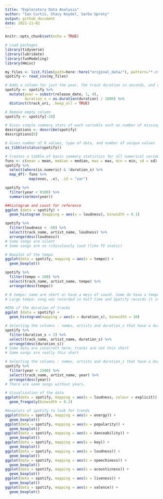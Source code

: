 ```yaml
---
title: "Exploratory Data Analysis"
author: "Ian Curtis, Stacy Keydel, Sarba Uprety"
output: github_document
date: 2021-11-02
---
```


```r
knitr::opts_chunk$set(echo = TRUE)
```

```r
# Load packages
library(tidyverse)
library(lubridate)
library(funModeling)
library(Hmisc)

```

```r
my_files <- list.files(path=here::here("original_data/"), pattern="*.csv", full.names = TRUE)
spotify <- read_csv(my_files)

# Adds a column for just the year, the track duration in seconds, and removes duplicates
spotify <- spotify %>% 
  mutate(year = substr(release_date, 1, 4),
         duration_s = as.duration(duration) / 1000) %>% 
  distinct(track_uri, .keep_all = TRUE)

# Remove empty column
spotify <- spotify[-20]
```

```r
# Gives simple summary stats of each variable such as number of missing values, mean, percentiles, and 5 max and 5 min
descriptions <- describe(spotify)
descriptions[8]
```

```r
# Gives number of 0 values, type of data, and number of unique values
as_tibble(status(spotify))
```

```r
# Creates a tibble of basic summary statistics for all numerical variables
funs <- c(mean = mean, median = median, max = max, min = min, sd = sd)
spotify %>% 
  select(where(is.numeric) & !duration_s) %>% 
  map_df(~ funs %>%
           map(exec, .x), .id = "var")
```

```r
spotify %>% 
  filter(year < 0100) %>% 
  summarise(min(year))
```

```r
##histogram and count for reference
ggplot (data = spotify) +
  geom_histogram (mapping = aes(x = loudness), binwidth = 0.1)

spotify %>% 
  filter(loudness < -50) %>% 
  select(track_name, artist_name, loudness) %>% 
  arrange(desc(loudness))
# Some songs are silent
# Some songs are so ridiculously loud (like TV static)
```

```r
# Boxplot of the tempo
ggplot(data = spotify, mapping = aes(x = tempo)) +
  geom_boxplot()

spotify %>% 
  filter(tempo > 200) %>% 
  select(track_name, artist_name, tempo) %>% 
  arrange(desc(tempo))

# 0 tempo: some are short or have a mess of sound. Some do have a tempo and this may be an error.
# Large tempo: song was recorded in half time and Spotify records it in 4/4
```

```r
#EDA of the duration of tracks
ggplot (data = spotify) +
  geom_histogram(mapping = aes(x = duration_s), binwidth = 10)

# Selecting the columns : names, artists and duration_s that have a duration of more than 2 seconds.
spotify %>% 
  filter(duration_s < 2) %>% 
  select(track_name, artist_name, duration_s) %>% 
  arrange(desc(duration_s))
# Some data are incorrect here; tracks are not this short
# Some songs are really this short
```

```r
# Selecting the columns : names, artists and duration_s that have a duration of more than 2 seconds.
spotify %>% 
  filter(year < 1500) %>% 
  select(track_name, artist_name, year) %>% 
  arrange(desc(year))
# There are some songs without years. 
```


```r
# Visualization of the data
ggplot(data = spotify, mapping = aes(x = loudness, colour = explicit)) +
  geom_freqpoly(binwidth = 0.1)
```

```r
#boxplots of spotify to look for trends
ggplot(data = spotify, mapping = aes(x = energy)) +
  geom_boxplot()
ggplot(data = spotify, mapping = aes(x = popularity)) +
  geom_boxplot()
ggplot(data = spotify, mapping = aes(x = danceability)) +
  geom_boxplot()
ggplot(data = spotify, mapping = aes(x = key)) +
  geom_boxplot()
ggplot(data = spotify, mapping = aes(x = loudness)) +
  geom_boxplot()
ggplot(data = spotify, mapping = aes(x = speechiness)) +
  geom_boxplot()
ggplot(data = spotify, mapping = aes(x = acousticness)) +
  geom_boxplot()
ggplot(data = spotify, mapping = aes(x = liveness)) +
  geom_boxplot()
ggplot(data = spotify, mapping = aes(x = valence)) +
  geom_boxplot()
```



